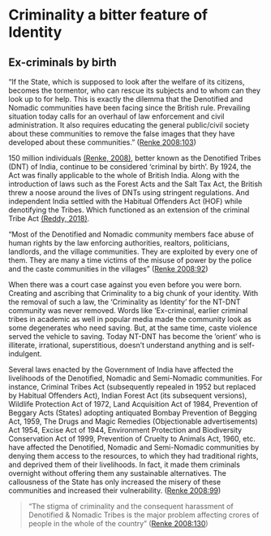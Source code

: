 # Criminality a bitter feature of Identity

## Ex-criminals by birth

"If the State, which is supposed to look after the welfare of its citizens, becomes the tormentor, who can rescue its subjects and to whom can they look up to for help. This is exactly the dilemma that the Denotified and Nomadic communities have been facing since the British rule. Prevailing situation today calls for an overhaul of law enforcement and civil administration. It also requires educating the general public/civil society about these communities to remove the false images that they have developed about these communities." ([Renke 2008:103](about:blank))

150 million individuals [(Renke, 2008)](https://www.zotero.org/google-docs/?Hms0Pf), better known as the Denotified Tribes (DNT) of India, continue to be considered 'criminal by birth'. By 1924, the Act was finally applicable to the whole of British India. Along with the introduction of laws such as the Forest Acts and the Salt Tax Act, the British threw a noose around the lives of DNTs using stringent regulations. And independent India settled with the Habitual Offenders Act (HOF) while denotifying the Tribes. Which functioned as an extension of the criminal Tribe Act [(Reddy, 2018)](https://www.zotero.org/google-docs/?8a0BSG).

"Most of the Denotified and Nomadic community members face abuse of human rights by the law enforcing authorities, realtors, politicians, landlords, and the village communities. They are exploited by every one of them. They are many a time victims of the misuse of power by the police and the caste communities in the villages" ([Renke 2008:92](about:blank))

When there was a court case against you even before you were born. Creating and ascribing that Criminality to a big chunk of your identity. With the removal of such a law, the 'Criminality as Identity' for the NT-DNT community was never removed. Words like 'Ex-criminal, earlier criminal tribes in academic as well in popular media made the community look as some degenerates who need saving. But, at the same time, caste violence served the vehicle to saving. Today NT-DNT has become the 'orient' who is illiterate, irrational, superstitious, doesn't understand anything and is self-indulgent.

Several laws enacted by the Government of India have affected the livelihoods of the Denotified, Nomadic and Semi-Nomadic communities. For instance, Criminal Tribes Act (subsequently repealed in 1952 but replaced by Habitual Offenders Act), Indian Forest Act (its subsequent versions), Wildlife Protection Act of 1972, Land Acquisition Act of 1984, Prevention of Beggary Acts (States) adopting antiquated Bombay Prevention of Begging Act, 1959, The Drugs and Magic Remedies (Objectionable advertisements) Act 1954, Excise Act of 1944, Environment Protection and Biodiversity Conservation Act of 1999, Prevention of Cruelty to Animals Act, 1960, etc. have affected the Denotified, Nomadic and Semi-Nomadic communities by denying them access to the resources, to which they had traditional rights, and deprived them of their livelihoods. In fact, it made them criminals overnight without offering them any sustainable alternatives. The callousness of the State has only increased the misery of these communities and increased their vulnerability. ([Renke 2008:99](about:blank))

> "The stigma of criminality and the consequent harassment of Denotified & Nomadic Tribes is the major problem affecting crores of people in the whole of the country" ([Renke 2008:130](about:blank))

\
